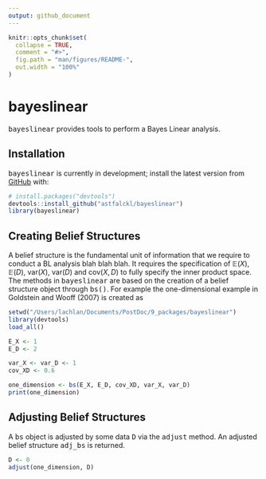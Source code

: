```yaml
---
output: github_document
---
```


<!-- README.md is generated from README.Rmd. Please edit that file -->

```r
knitr::opts_chunk$set(
  collapse = TRUE,
  comment = "#>",
  fig.path = "man/figures/README-",
  out.width = "100%"
)
```

# bayeslinear

<!-- badges: start -->
<!-- badges: end -->

<tt>bayeslinear</tt> provides tools to perform a Bayes Linear analysis.

## Installation

<!-- You can install the released version of bayeslinear from [CRAN](https://CRAN.R-project.org) with:
``` r
install.packages("bayeslinear")
``` -->

<tt>bayeslinear</tt> is currently in development; install the latest version from [GitHub](https://github.com/) with:

``` r
# install.packages("devtools")
devtools::install_github("astfalckl/bayeslinear")
library(bayeslinear)
```
## Creating Belief Structures

A belief structure is the fundamental unit of information that we require to conduct a BL analysis blah blah blah. It requires the specification of $\mathbb{E}(X)$, $\mathbb{E}(D)$, $\mathrm{var}(X)$, $\mathrm{var}(D)$ and $\mathrm{cov}(X,D)$ to fully specify the inner product space. The methods in <tt>bayeslinear</tt> are based on the creation of a belief structure object through <tt>bs()</tt>. For example the one-dimensional example in Goldstein and Wooff (2007) is created as

```r
setwd("/Users/lachlan/Documents/PostDoc/9_packages/bayeslinear")
library(devtools)
load_all()

```

```r
E_X <- 1
E_D <- 2

var_X <- var_D <- 1
cov_XD <- 0.6

one_dimension <- bs(E_X, E_D, cov_XD, var_X, var_D)
print(one_dimension)
```

## Adjusting Belief Structures

A <tt>bs</tt> object is adjusted by some data <tt>D</tt> via the <tt>adjust</tt> method. An adjusted belief structure <tt>adj_bs</tt> is returned. 

```r
D <- 0
adjust(one_dimension, D)
```





